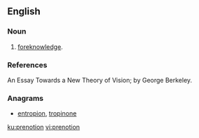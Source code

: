 ==English==

===Noun===
{{en-noun}}

# [[foreknowledge]].

===References===
An Essay Towards a New Theory of Vision; by George Berkeley.

===Anagrams===
* [[entropion#English|entropion]], [[tropinone#English|tropinone]]

[[ku:prenotion]]
[[vi:prenotion]]